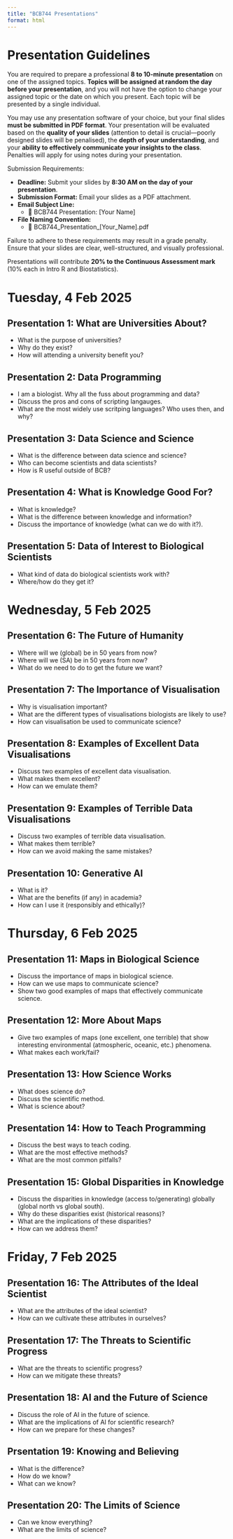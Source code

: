 ```yaml
---
title: "BCB744 Presentations"
format: html
---
```


# Presentation Guidelines

You are required to prepare a professional **8 to 10-minute presentation** on one of the assigned topics. **Topics will be assigned at random the day before your presentation**, and you will not have the option to change your assigned topic or the date on which you present. Each topic will be presented by a single individual.

You may use any presentation software of your choice, but your final slides **must be submitted in PDF format**. Your presentation will be evaluated based on the **quality of your slides** (attention to detail is crucial—poorly designed slides will be penalised), the **depth of your understanding**, and your **ability to effectively communicate your insights to the class**. Penalties will apply for using notes during your presentation.

Submission Requirements:

- **Deadline:** Submit your slides by **8:30 AM on the day of your presentation**.
- **Submission Format:** Email your slides as a PDF attachment.
- **Email Subject Line:**
  - 📌 BCB744 Presentation: [Your Name]
- **File Naming Convention:**
  - 📄 BCB744_Presentation_[Your_Name].pdf

Failure to adhere to these requirements may result in a grade penalty. Ensure that your slides are clear, well-structured, and visually professional.

Presentations will contribute **20% to the Continuous Assessment mark** (10% each in Intro R and Biostatistics).

# Tuesday, 4 Feb 2025

## Presentation 1: What are Universities About?

  - What is the purpose of universities?
  - Why do they exist?
  - How will attending a university benefit you?

## Presentation 2: Data Programming

  - I am a biologist. Why all the fuss about programming and data?
  - Discuss the pros and cons of scripting langauges.
  - What are the most widely use scritping languages? Who uses then, and why?

## Presentation 3: Data Science and Science

  - What is the difference between data science and science?
  - Who can become scientists and data scientists?
  - How is R useful outside of BCB?

## Presentation 4: What is Knowledge Good For?

  - What is knowledge?
  - What is the difference between knowledge and information?
  - Discuss the importance of knowledge (what can we do with it?).

## Presentation 5: Data of Interest to Biological Scientists

  - What kind of data do biological scientists work with?
  - Where/how do they get it?

# Wednesday, 5 Feb 2025

## Presentation 6: The Future of Humanity

  - Where will we (global) be in 50 years from now?
  - Where will we (SA) be in 50 years from now?
  - What do we need to do to get the future we want?
  
## Presentation 7: The Importance of Visualisation

  - Why is visualisation important?
  - What are the different types of visualisations biologists are likely to use?
  - How can visualisation be used to communicate science?

## Presentation 8: Examples of Excellent Data Visualisations

  - Discuss two examples of excellent data visualisation.
  - What makes them excellent?
  - How can we emulate them?

## Presentation 9: Examples of Terrible Data Visualisations

  - Discuss two examples of terrible data visualisation.
  - What makes them terrible?
  - How can we avoid making the same mistakes?

## Presentation 10: Generative AI

  - What is it?
  - What are the benefits (if any) in academia?
  - How can I use it (responsibly and ethically)?

# Thursday, 6 Feb 2025

## Presentation 11: Maps in Biological Science

  - Discuss the importance of maps in biological science.
  - How can we use maps to communicate science?
  - Show two good examples of maps that effectively communicate science.

## Presentation 12: More About Maps

  - Give two examples of maps (one excellent, one terrible) that show interesting environmental (atmospheric, oceanic, etc.) phenomena.
  - What makes each work/fail?

## Presentation 13: How Science Works

  - What does science do?
  - Discuss the scientific method.
  - What is science about?

## Presentation 14: How to Teach Programming

  - Discuss the best ways to teach coding.
  - What are the most effective methods?
  - What are the most common pitfalls?
  
## Presentation 15: Global Disparities in Knowledge

  - Discuss the disparities in knowledge (access to/generating) globally (global north vs global south).
  - Why do these disparities exist (historical reasons)?
  - What are the implications of these disparities?
  - How can we address them?

# Friday, 7 Feb 2025

## Presentation 16: The Attributes of the Ideal Scientist

  - What are the attributes of the ideal scientist?
  - How can we cultivate these attributes in ourselves?

## Presentation 17: The Threats to Scientific Progress

  - What are the threats to scientific progress?
  - How can we mitigate these threats?
  
## Presentation 18: AI and the Future of Science

  - Discuss the role of AI in the future of science.
  - What are the implications of AI for scientific research?
  - How can we prepare for these changes?
  
## Prsentation 19: Knowing and Believing

  - What is the difference?
  - How do we know?
  - What can we know?
  
## Presentation 20: The Limits of Science

  - Can we know everything?
  - What are the limits of science?

